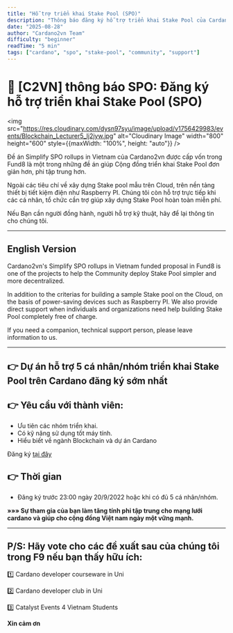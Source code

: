 ```yaml
---
title: "Hỗ trợ triển khai Stake Pool (SPO)"
description: "Thông báo đăng ký hỗ trợ triển khai Stake Pool của Cardano2vn"
date: "2025-08-28"
author: "Cardano2vn Team"
difficulty: "beginner"
readTime: "5 min"
tags: ["cardano", "spo", "stake-pool", "community", "support"]
---
```


# 📣 [C2VN] thông báo SPO: Đăng ký hỗ trợ triển khai Stake Pool (SPO)

<img src="https://res.cloudinary.com/dysn97syu/image/upload/v1756429983/events/Blockchain_Lecturer5_lj2jyw.jpg" alt="Cloudinary Image" width="800" height="600" style={{maxWidth: "100%", height: "auto"}} />

Đề án Simplify SPO rollups in Vietnam của Cardano2vn được cấp vốn trong Fund8 là một trong những đề án giúp Cộng đồng triển khai Stake Pool đơn giản hơn, phi tập trung hơn.

Ngoài các tiêu chí về xây dựng Stake pool mẫu trên Cloud, trên nền tảng thiết bị tiết kiệm điện như Raspberry PI. Chúng tôi còn hỗ trợ trực tiếp khi các cá nhân, tổ chức cần trợ giúp xây dựng Stake Pool hoàn toàn miễn phí.

Nếu Bạn cần người đồng hành, người hỗ trợ kỹ thuật, hãy để lại thông tin cho chúng tôi.

---

## English Version

Cardano2vn's Simplify SPO rollups in Vietnam funded proposal in Fund8 is one of the projects to help the Community deploy Stake Pool simpler and more decentralized.

In addition to the criterias for building a sample Stake pool on the Cloud, on the basis of power-saving devices such as Raspberry PI. We also provide direct support when individuals and organizations need help building Stake Pool completely free of charge.

If you need a companion, technical support person, please leave information to us.

---

## 👉 Dự án hỗ trợ 5 cá nhân/nhóm triển khai Stake Pool trên Cardano đăng ký sớm nhất

## 👉 Yêu cầu với thành viên:

- Ưu tiên các nhóm triển khai.
- Có kỹ năng sử dụng tốt máy tính.
- Hiểu biết về ngành Blockchain và dự án Cardano

Đăng ký [tại đây](https://forms.gle/SKFwFq7tBrDmJj1r9)

## 👉 Thời gian
-  Đăng ký trước 23:00 ngày 20/9/2022 hoặc khi có đủ 5 cá nhân/nhóm.
 
**»»» Sự tham gia của bạn làm tăng tính phi tập trung cho mạng lưới cardano và giúp cho cộng đồng Việt nam ngày một vững mạnh.**

---

## P/S: Hãy vote cho các đề xuất sau của chúng tôi trong F9 nếu bạn thấy hữu ích:

1️⃣ Cardano developer courseware in Uni

2️⃣ Cardano developer club in Uni  

3️⃣ Catalyst Events 4 Vietnam Students

**Xin cảm ơn**
